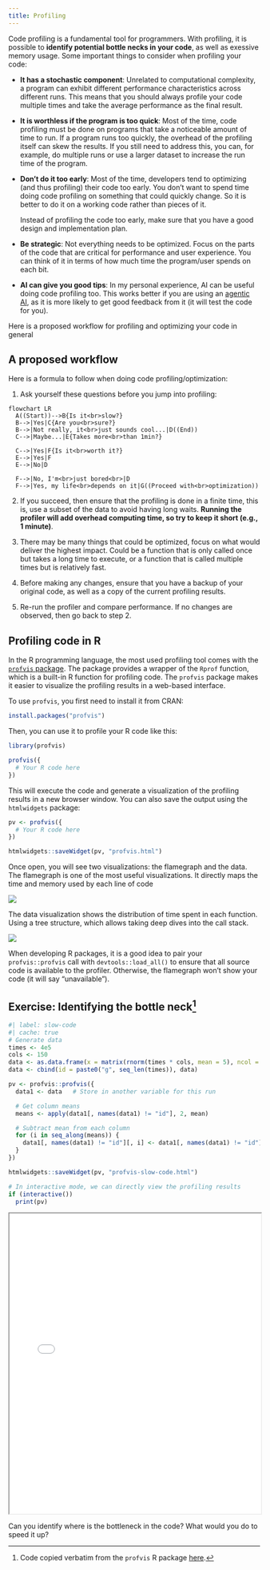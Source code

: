 ```yaml
---
title: Profiling
---
```


Code profiling is a fundamental tool for programmers. With profiling, it is possible to **identify potential bottle necks in your code**, as well as exessive memory usage. Some important things to consider when profiling your code:

- **It has a stochastic component**: Unrelated to computational complexity, a program can exhibit different performance characteristics across different runs. This means that you should always profile your code multiple times and take the average performance as the final result.

- **It is worthless if the program is too quick**: Most of the time, code profiling must be done on programs that take a noticeable amount of time to run. If a program runs too quickly, the overhead of the profiling itself can skew the results. If you still need to address this, you can, for example, do multiple runs or use a larger dataset to increase the run time of the program.

- **Don't do it too early**: Most of the time, developers tend to optimizing (and thus profiling) their code too early. You don't want to spend time doing code profiling on something that could quickly change. So it is better to do it on a working code rather than pieces of it.
  
  Instead of profiling the code too early, make sure that you have a good design and implementation plan.

- **Be strategic**: Not everything needs to be optimized. Focus on the parts of the code that are critical for performance and user experience. You can think of it in terms of how much time the program/user spends on each bit.

- **AI can give you good tips**: In my personal experience, AI can be useful doing code profiling too. This works better if you are using an [agentic AI](https://en.wikipedia.org/w/index.php?title=Agentic_AI&oldid=1305674453){target="_blank"}, as it is more likely to get good feedback from it (it will test the code for you).

Here is a proposed workflow for profiling and optimizing your code in general

## A proposed workflow

Here is a formula to follow when doing code profiling/optimization:

1. Ask yourself these questions before you jump into profiling:
```mermaid
flowchart LR
  A((Start))-->B{Is it<br>slow?}
  B-->|Yes|C{Are you<br>sure?}
  B-->|Not really, it<br>just sounds cool...|D((End))
  C-->|Maybe...|E{Takes more<br>than 1min?}

  C-->|Yes|F{Is it<br>worth it?}
  E-->|Yes|F
  E-->|No|D

  F-->|No, I'm<br>just bored<br>|D
  F-->|Yes, my life<br>depends on it|G((Proceed with<br>optimization))
```

2. If you succeed, then ensure that the profiling is done in a finite time, this is, use a subset of the data to avoid having long waits. **Running the profiler will add overhead computing time, so try to keep it short (e.g., 1 minute)**.

3. There may be many things that could be optimized, focus on what would deliver the highest impact. Could be a function that is only called once but takes a long time to execute, or a function that is called multiple times but is relatively fast.

4. Before making any changes, ensure that you have a backup of your original code, as well as a copy of the current profiling results.

5. Re-run the profiler and compare performance. If no changes are observed, then go back to step 2.

## Profiling code in R

In the R programming language, the most used profiling tool comes with the [`profvis` package](https://cran.r-project.org/package=profvis). The package provides a wrapper of the `Rprof` function, which is a built-in R function for profiling code. The `profvis` package makes it easier to visualize the profiling results in a web-based interface.

To use `profvis`, you first need to install it from CRAN:

```r
install.packages("profvis")
```

Then, you can use it to profile your R code like this:

```R
library(profvis)

profvis({
  # Your R code here
})
```

This will execute the code and generate a visualization of the profiling results in a new browser window. You can also save the output using the `htmlwidgets` package:

```r
pv <- profvis({
  # Your R code here
})

htmlwidgets::saveWidget(pv, "profvis.html")
```

Once open, you will see two visualizations: the flamegraph and the data. The flamegraph is one of the most useful visualizations. It directly maps the time and memory used by each line of code

![](fig/profvis_flame_graph.png)

The data visualization shows the distribution of time spent in each function. Using a tree structure, which allows taking deep dives into the call stack.

![](fig/profvis_data.png)

::: {.callout-tip}
When developing R packages, it is a good idea to pair your `profvis::profvis` call with `devtools::load_all()` to ensure that all source code is available to the profiler. Otherwise, the flamegraph won't show your code (it will say "unavailable").
:::

## Exercise: Identifying the bottle neck[^bottleneck]

[^bottleneck]: Code copied verbatim from the `profvis` R package [here](https://profvis.r-lib.org/articles/examples.html#example-2){target="_blank"}.

```r
#| label: slow-code
#| cache: true
# Generate data
times <- 4e5
cols <- 150
data <- as.data.frame(x = matrix(rnorm(times * cols, mean = 5), ncol = cols))
data <- cbind(id = paste0("g", seq_len(times)), data)

pv <- profvis::profvis({
  data1 <- data   # Store in another variable for this run

  # Get column means
  means <- apply(data1[, names(data1) != "id"], 2, mean)

  # Subtract mean from each column
  for (i in seq_along(means)) {
    data1[, names(data1) != "id"][, i] <- data1[, names(data1) != "id"][, i] - means[i]
  }
})

htmlwidgets::saveWidget(pv, "profvis-slow-code.html")

# In interactive mode, we can directly view the profiling results
if (interactive())
  print(pv)
```


<iframe src="profvis-slow-code.html" width="100%" height="600px"></iframe>

Can you identify where is the bottleneck in the code? What would you do to speed it up?

